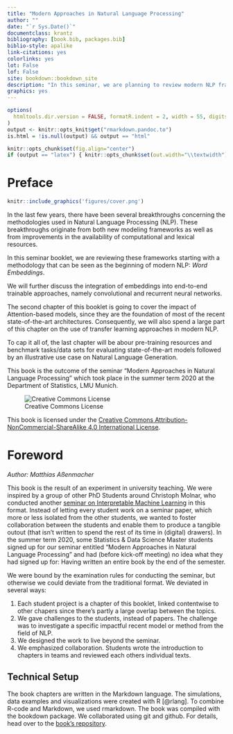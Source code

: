 ```yaml
---
title: "Modern Approaches in Natural Language Processing"
author: ""
date: "`r Sys.Date()`"
documentclass: krantz
bibliography: [book.bib, packages.bib]
biblio-style: apalike
link-citations: yes
colorlinks: yes
lot: False
lof: False
site: bookdown::bookdown_site
description: "In this seminar, we are planning to review modern NLP frameworks starting with a methodology that can be seen as the beginning of modern NLP: Word Embeddings."
graphics: yes
---
```

<!--- cover-image: images/cover.png -->

```r
options(
  htmltools.dir.version = FALSE, formatR.indent = 2, width = 55, digits = 4
)
output <- knitr::opts_knit$get("rmarkdown.pandoc.to")
is.html = !is.null(output) && output == "html"

knitr::opts_chunk$set(fig.align="center")
if (output == "latex") { knitr::opts_chunk$set(out.width="\\textwidth") }
```

# Preface {-}


```r
knitr::include_graphics('figures/cover.png')
```


In the last few years, there have been several breakthroughs concerning the methodologies used in Natural Language Processing (NLP). These breakthroughs originate from both new modeling frameworks as well as from improvements in the availability of computational and lexical resources.

In this seminar booklet, we are reviewing these frameworks starting with a methodology that can be seen as the beginning of modern NLP: _Word Embeddings_.

We will further discuss the integration of embeddings into end-to-end trainable approaches, namely convolutional and recurrent neural networks. 

The second chapter of this booklet is going to cover the impact of Attention-based models, since they are the foundation of most of the recent state-of-the-art architectures. Consequently, we will also spend a large part of this chapter on the use of transfer learning approaches in modern NLP.

To cap it all of, the last chapter will be abour pre-training resources and benchmark tasks/data sets for evaluating state-of-the-art models followed by an illustrative use case on Natural Language Generation.

This book is the outcome of the seminar "Modern Approaches in Natural Language Processing" which took place in the summer term 2020 at the Department of Statistics, LMU Munich.

![Creative Commons License](figures/by-nc-sa.png)

This book is licensed under the [Creative Commons Attribution-NonCommercial-ShareAlike 4.0 International License](http://creativecommons.org/licenses/by-nc-sa/4.0/).


\mainmatter

# Foreword {-}

*Author: Matthias Aßenmacher*

<!-- An experiment -->
This book is the result of an experiment in university teaching. We were inspired by a group of other PhD Students around Christoph Molnar, who conducted another [seminar on Interpretable Machine Learning](https://compstat-lmu.github.io/iml_methods_limitations/) in this format.
Instead of letting every student work on a seminar paper, which more or less isolated from the other students, we wanted to foster collaboration between the students and enable them to produce a tangible outout (that isn't written to spend the rest of its time in (digital) drawers).
In the summer term 2020, some Statistics & Data Science Master students signed up for our seminar entitled "Modern Approaches in Natural Language Processing" and had (before kick-off meeting) no idea what they had signed up for: Having written an entire book by the end of the semester.

We were bound by the examination rules for conducting the seminar, but otherwise we could deviate from the traditional format.
We deviated in several ways:

1. Each student project is a chapter of this booklet, linked contentwise to other chapers since there's partly a large overlap between the topics.
1. We gave challenges to the students, instead of papers. The challenge was to investigate a specific impactful recent model or method from the field of NLP.
1. We designed the work to live beyond the seminar.
1. We emphasized collaboration. Students wrote the introduction to chapters in teams and reviewed each others individual texts.

<!-- Our experience -->
<!---
Looking back, the seminar was a lot of fun and -- from our perspective -- successful.
Especially considering that it was an experiment.
Everyone was highly motivated and we got great feedback from the students that they liked the format.
For the students it was a more work than a traditional seminar.
But in the end, our hope is that their effort will pay off for them as well, not only because of their increased visibility.
It was also more work for us supervisors.
But the extra effort was worth it, since limitations of interpretability are relevant for our research.
For me the seminar was an inspiration.
The students had new ideas and new perspectives to approach the limitations of interpretable machine learning.
-->

<!-- Technical setup -->
## Technical Setup {-}

The book chapters are written in the Markdown language.
The simulations, data examples and visualizations were created with R [@rlang].
To combine R-code and Markdown, we used rmarkdown.
The book was compiled with the bookdown package.
We collaborated using git and github.
For details, head over to the [book's repository](https://github.com/compstat-lmu/seminar_nlp_ss20).


